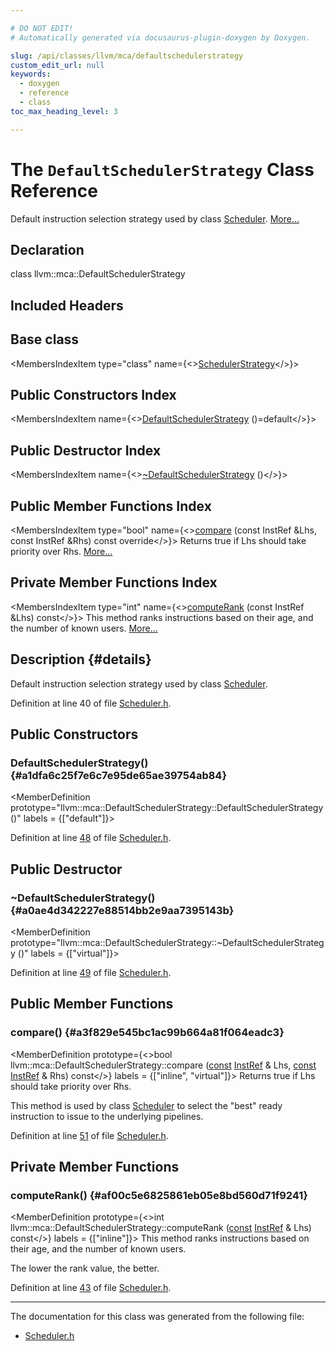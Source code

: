 ```yaml
---

# DO NOT EDIT!
# Automatically generated via docusaurus-plugin-doxygen by Doxygen.

slug: /api/classes/llvm/mca/defaultschedulerstrategy
custom_edit_url: null
keywords:
  - doxygen
  - reference
  - class
toc_max_heading_level: 3

---
```





# The `DefaultSchedulerStrategy` Class Reference

<DoxygenPage pluginConfig={pluginConfig}>

Default instruction selection strategy used by class <a href="/docs/api/classes/llvm/mca/scheduler">Scheduler</a>. <a href="#details">More...</a>

## Declaration

<CodeBlock>class llvm::mca::DefaultSchedulerStrategy</CodeBlock>

## Included Headers

<IncludesList>
<IncludesListItem
  filePath="llvm/MCA/HardwareUnits/Scheduler.h"
  permalink="/docs/api/files/include/include/llvm/include/llvm/mca/include/llvm/mca/hardwareunits/scheduler-h"
  isLocal="true" />
</IncludesList>

## Base class

<MembersIndex>

<MembersIndexItem
  type="class"
  name={<><a href="/docs/api/classes/llvm/mca/schedulerstrategy">SchedulerStrategy</a></>}>
</MembersIndexItem>

</MembersIndex>

## Public Constructors Index

<MembersIndex>

<MembersIndexItem
  name={<><a href="#a1dfa6c25f7e6c7e95de65ae39754ab84">DefaultSchedulerStrategy</a> ()=default</>}>
</MembersIndexItem>

</MembersIndex>

## Public Destructor Index

<MembersIndex>

<MembersIndexItem
  name={<><a href="#a0ae4d342227e88514bb2e9aa7395143b">~DefaultSchedulerStrategy</a> ()</>}>
</MembersIndexItem>

</MembersIndex>

## Public Member Functions Index

<MembersIndex>

<MembersIndexItem
  type="bool"
  name={<><a href="#a3f829e545bc1ac99b664a81f064eadc3">compare</a> (const InstRef &amp;Lhs, const InstRef &amp;Rhs) const override</>}>
Returns true if Lhs should take priority over Rhs. <a href="#a3f829e545bc1ac99b664a81f064eadc3">More...</a>
</MembersIndexItem>

</MembersIndex>

## Private Member Functions Index

<MembersIndex>

<MembersIndexItem
  type="int"
  name={<><a href="#af00c5e6825861eb05e8bd560d71f9241">computeRank</a> (const InstRef &amp;Lhs) const</>}>
This method ranks instructions based on their age, and the number of known users. <a href="#af00c5e6825861eb05e8bd560d71f9241">More...</a>
</MembersIndexItem>

</MembersIndex>

## Description {#details}

Default instruction selection strategy used by class <a href="/docs/api/classes/llvm/mca/scheduler">Scheduler</a>.

Definition at line 40 of file <a href="/docs/api/files/include/include/llvm/include/llvm/mca/include/llvm/mca/hardwareunits/scheduler-h">Scheduler.h</a>.

<SectionDefinition>

## Public Constructors

### DefaultSchedulerStrategy() {#a1dfa6c25f7e6c7e95de65ae39754ab84}

<MemberDefinition
  prototype="llvm::mca::DefaultSchedulerStrategy::DefaultSchedulerStrategy ()"
  labels = {["default"]}>

Definition at line <a href="/docs/api/files/include/include/llvm/include/llvm/mca/include/llvm/mca/hardwareunits/scheduler-h/#l00048">48</a> of file <a href="/docs/api/files/include/include/llvm/include/llvm/mca/include/llvm/mca/hardwareunits/scheduler-h">Scheduler.h</a>.
</MemberDefinition>

</SectionDefinition>

<SectionDefinition>

## Public Destructor

### ~DefaultSchedulerStrategy() {#a0ae4d342227e88514bb2e9aa7395143b}

<MemberDefinition
  prototype="llvm::mca::DefaultSchedulerStrategy::~DefaultSchedulerStrategy ()"
  labels = {["virtual"]}>

Definition at line <a href="/docs/api/files/include/include/llvm/include/llvm/mca/include/llvm/mca/hardwareunits/scheduler-h/#l00049">49</a> of file <a href="/docs/api/files/include/include/llvm/include/llvm/mca/include/llvm/mca/hardwareunits/scheduler-h">Scheduler.h</a>.
</MemberDefinition>

</SectionDefinition>

<SectionDefinition>

## Public Member Functions

### compare() {#a3f829e545bc1ac99b664a81f064eadc3}

<MemberDefinition
  prototype={<>bool llvm::mca::DefaultSchedulerStrategy::compare (<a href="/docs/api/files/lib/lib/target/lib/target/aarch64/aarch64promoteconstant-cpp/#a90f8350fecae261c25be85d38b451bff">const</a> <a href="/docs/api/classes/llvm/mca/instref">InstRef</a> &amp; Lhs, <a href="/docs/api/files/lib/lib/target/lib/target/aarch64/aarch64promoteconstant-cpp/#a90f8350fecae261c25be85d38b451bff">const</a> <a href="/docs/api/classes/llvm/mca/instref">InstRef</a> &amp; Rhs) const</>}
  labels = {["inline", "virtual"]}>
Returns true if Lhs should take priority over Rhs.

This method is used by class <a href="/docs/api/classes/llvm/mca/scheduler">Scheduler</a> to select the &quot;best&quot; ready instruction to issue to the underlying pipelines.

Definition at line <a href="/docs/api/files/include/include/llvm/include/llvm/mca/include/llvm/mca/hardwareunits/scheduler-h/#l00051">51</a> of file <a href="/docs/api/files/include/include/llvm/include/llvm/mca/include/llvm/mca/hardwareunits/scheduler-h">Scheduler.h</a>.
</MemberDefinition>

</SectionDefinition>

<SectionDefinition>

## Private Member Functions

### computeRank() {#af00c5e6825861eb05e8bd560d71f9241}

<MemberDefinition
  prototype={<>int llvm::mca::DefaultSchedulerStrategy::computeRank (<a href="/docs/api/files/lib/lib/target/lib/target/aarch64/aarch64promoteconstant-cpp/#a90f8350fecae261c25be85d38b451bff">const</a> <a href="/docs/api/classes/llvm/mca/instref">InstRef</a> &amp; Lhs) const</>}
  labels = {["inline"]}>
This method ranks instructions based on their age, and the number of known users.

The lower the rank value, the better.

Definition at line <a href="/docs/api/files/include/include/llvm/include/llvm/mca/include/llvm/mca/hardwareunits/scheduler-h/#l00043">43</a> of file <a href="/docs/api/files/include/include/llvm/include/llvm/mca/include/llvm/mca/hardwareunits/scheduler-h">Scheduler.h</a>.
</MemberDefinition>

</SectionDefinition>

<hr/>

The documentation for this class was generated from the following file:

<ul>
<li><a href="/docs/api/files/include/include/llvm/include/llvm/mca/include/llvm/mca/hardwareunits/scheduler-h">Scheduler.h</a></li>
</ul>

</DoxygenPage>
